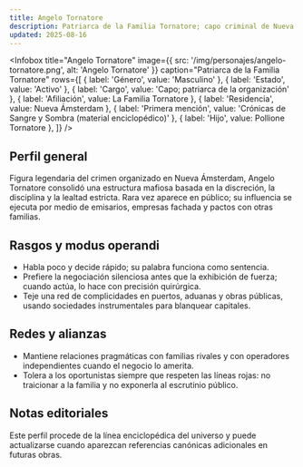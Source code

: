 ```yaml
---
title: Angelo Tornatore
description: Patriarca de la Familia Tornatore; capo criminal de Nueva Ámsterdam
updated: 2025-08-16
---
```



<Infobox
  title="Angelo Tornatore"
  image={{ src: '/img/personajes/angelo-tornatore.png', alt: 'Angelo Tornatore' }}
  caption="Patriarca de la Familia Tornatore"
  rows={[
    { label: 'Género', value: 'Masculino' },
    { label: 'Estado', value: 'Activo' },
    { label: 'Cargo', value: 'Capo; patriarca de la organización' },
    { label: 'Afiliación', value: <Link to="/CrSaSo/familias/La%20Familia%20Tornatore">La Familia Tornatore</Link> },
    { label: 'Residencia', value: <Link to="/CrSaSo/lugares/Nueva%20Ámsterdam">Nueva Ámsterdam</Link> },
    { label: 'Primera mención', value: 'Crónicas de Sangre y Sombra (material enciclopédico)' },
    { label: 'Hijo', value: <Link to="/CrSaSo/personajes/Pollione%20Tornatore">Pollione Tornatore</Link> },
  ]}
/>


## Perfil general

Figura legendaria del crimen organizado en <Link to="/CrSaSo/lugares/Nueva%20Ámsterdam">Nueva Ámsterdam</Link>, Angelo Tornatore consolidó una estructura mafiosa basada en la discreción, la disciplina y la lealtad estricta. Rara vez aparece en público; su influencia se ejecuta por medio de emisarios, empresas fachada y pactos con otras familias.

## Rasgos y modus operandi

- Habla poco y decide rápido; su palabra funciona como sentencia.
- Prefiere la negociación silenciosa antes que la exhibición de fuerza; cuando actúa, lo hace con precisión quirúrgica.
- Teje una red de complicidades en puertos, aduanas y obras públicas, usando sociedades instrumentales para blanquear capitales.

## Redes y alianzas

- Mantiene relaciones pragmáticas con familias rivales y con operadores independientes cuando el negocio lo amerita.
- Tolera a los oportunistas siempre que respeten las líneas rojas: no traicionar a la familia y no exponerla al escrutinio público.

## Notas editoriales

Este perfil procede de la línea enciclopédica del universo y puede actualizarse cuando aparezcan referencias canónicas adicionales en futuras obras.
